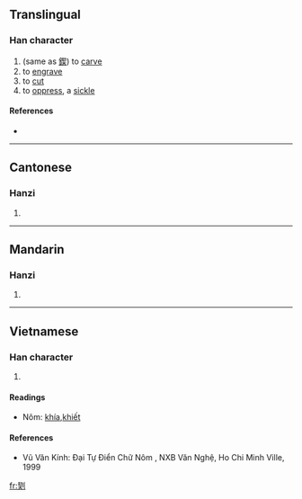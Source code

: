 ==Translingual==

===Han character===
{{Han char|rn=18|rad=刀|as=09|sn=11|four=|canj=手大中弓 (QKLN)}}

# (same as [[鍥]]) to [[carve]]
# to [[engrave]]
# to [[cut]]
# to [[oppress]], a [[sickle]]

====References====
* {{Han ref|kx=0142.220|hdz=10347.110|uh=34F6|ud=13558}}

----

==Cantonese==

===Hanzi===
{{yue-hanzi|jyut=|y=kit3}}

# {{defn|Cantonese}}

----

==Mandarin==

===Hanzi===
{{cmn-hanzi|pin=[[qiè]] ([[qie4]])|wg=ch'ieh<sup>4</sup>}}

# {{defn|Mandarin}}

----

==Vietnamese==

===Han character===
{{vi-hantu|[[khiết]]}}

# {{defn|Vietnamese}}

====Readings====
* Nôm: [[khía]],[[khiết]]

====References====
* Vũ Văn Kính: Đại Tự Điển Chữ Nôm , NXB Văn Nghệ, Ho Chi Minh Ville, 1999

[[fr:㓶]]